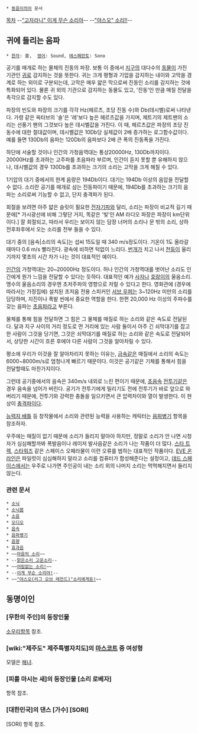  * [[동음이의어]] 문서

[[목차]]
--[["고자라니" 이게 무슨 소리야]]-- --[["야스오" 소리!!]]--
== 귀에 들리는 음파 ==
 * [[한자]]: 音,  [[영어]]: Sound, [[에스페란토]]: Sono
공기를 매개로 하는 물체의 진동의 파장. 보통 이 중에서 [[지구]]의 대다수의 [[동물]]이 가진 기관인 [[귀]]로 감지하는 것을 뜻한다. 귀는 크게 평형과 기압을 감지하는 내이와 고막을 경계로 하는 외이로 구분되는데, 고막은 매우 얇은 막으로써 진동인 소리를 감지하는 것에 특화되어 있다. 물론 귀 외의 기관으로 감지하는 동물도 있고, '진동'인 만큼 매질 전달을 촉각으로 감지할 수도 있다. 

파장의 빈도와 파장의 크기를 각각 Hz(헤르츠, 초당 진동 수)와 Db(데시벨)로써 나타낸다. 가령 같은 옥타브의 '솔'은 '레'보다 높은 헤르츠값을 가지며, 제트기의 제트팬의 소리는 선풍기 팬의 그것보다 높은 데시벨값을 가진다. 이 때, 헤르츠값은 파장의 초당 진동수에 대한 절대값이며, 데시벨값은 10Db당 실제값이 2배 증가하는 로그함수값이다. 예를 들면 130Db의 음파는 120Db의 음파보다 2배 큰 폭의 진동폭을 가진다. 

하단에 서술할 것이나 인간의 가청음역대는 통상20000Hz, 130Db까지이다. 20000Hz를 초과하는 고주파를 초음파라 부르며, 인간이 듣지 못할 뿐 유해하지 않으나, 데시벨값의 경우 130Db를 초과하는 크기의 소리는 고막을 크게 해칠 수 있다. 

1기압의 대기 중에서의 한계 음량은 194Db이다. 대기는 194Db 이상의 음압을 전달할 수 없다. 소리란 공기를 매개로 삼는 진동파이기 때문에, 194Db를 초과하는 크기의 음파는 소리로써 기능할 수 없고, 단지 충격파가 된다. 

회절을 보려면 아주 얇은 슬릿이 필요한 [[전자기파]]와 달리, 소리는 파장이 비교적 길기 때문에[* 가시광선에 비해 그렇단 거지, 똑같은 '빛'인 AM 라디오 파장은 파장이 km단위이다.] 잘 회절되고, 따라서 우리는 보이지 않는 담장 너머의 소리나 문 밖의 소리, 상하전후좌후에서 오는 소리를 전부 들을 수 있다.

대기 중의 [음속|소리의 속도]는 섭씨 15도일 때 340 m/s정도이다. 기온이 1도 올라갈 때마다 0.6 m/s 빨라진다. 광속에 비하면 턱없이 느리다. [[번개]]가 치고 나서 [[천둥]]이 울리기까지 몇초의 시간 차가 나는 것이 대표적인 예이다.

[[인간]]의 가청역대는 20~20000Hz 정도이다. 허나 인간의 가청역대를 벗어난 소리도 인간에게 뭔가 느낌을 전달할 수 있다는 듯하다. 대표적인 예가 [[사자]]나 [[호랑이]]의 울음소리. 맹수의 울음소리의 경우엔 초저주파의 영향으로 저럴 수 있다고 한다. 영화관에 (경우에 따라서는 가정집에) 설치된 초저음 전용 스피커인 [[서브 우퍼]]는 3~120Hz 미만의 소리를 담당하며, 지진이나 폭발 씬에서 중요한 역할을 한다. 한편 20,000 Hz 이상의 주파수를 갖는 음파는 [[초음파]]라고 부른다.

물체를 통해 힘을 전달하면 그 힘은 그 물체를 매질로 하는 소리와 같은 속도로 전달된다. 달과 지구 사이의 거리 정도로 먼 거리에 있는 사람 둘이서 아주 긴 쇠막대기를 잡고 한 사람이 그것을 당기면, 그것은 쇠막대기를 매질로 하는 소리와 같은 속도로 전달되어서, 상당한 시간이 흐른 후에야 다른 사람이 그것을 알아차릴 수 있다. 

평소에 우리가 이것을 잘 알아차리지 못하는 이유는, [[금속]]같은 매질에서 소리의 속도는 6000~8000m/s로 엄청나게 빠르기 때문이다. 이것은 공기같은 기체를 통해서 힘을 전달할때도 마찬가지이다. 

그런데 공기중에서의 음속은 340m/s 내외로 느린 편이기 때문에, [[초음속]] [[전투기]]같은 경우 음속을 넘어가 버린다. 공기가 전투기에게 밀리기도 전에 전투기가 바로 앞으로 와버리기 때문에, 전투기와 강력한 충돌을 일으키면서 큰 압력차이와 열이 발생한다. 이 현상이 [[충격파]]이다. 

[[능력자 배틀]] 등 창작물에서 소리와 관련된 능력을 사용하는 캐릭터는 [[음파병기]] 항목을 참조하자.

우주에는 매질이 없기 때문에 소리가 들리지 말아야 하지만, 정말로 소리가 안 나면 시청자가 심심해할까봐 폭발음이나 레이저 발사음같은 소리가 나는 작품이 더 많다. [[스타 트렉]], [[스타워즈]] 같은 스페이스 오페라물이 이런 오류를 범하는 대표적인 작품이다. [[EVE 온라인]]은 파일럿이 심심해하지 말라고 소리를 컴퓨터가 합성해준다는 설정이고, [[데드 스페이스]]에서는 우주로 나가면 주인공이 내는 소리 외의 나머지 소리는 먹먹해지면서 들리지 않는다.

=== 관련 문서 ===
 * [[소닉]]
 * [[소닉붐]]
 * [[소음]]
 * [[오디오]]
 * [[음속]]
 * [[음파병기]]
 * [[음향]]
 * [[효과음]]
 * ~~[[마음의 소리]]~~
 * --[[영창피아노|맑은소리 고운소리]]--
 * ~~[[세종대왕(문명 5)|어림없는 소리!]]~~
 * --[[심영(야인시대)|이게 무슨 소리야!]]--
 * ~~[["야스오(리그 오브 레전드)"소리에게돈!]]~~
== 동명이인 ==
=== [무한의 주인]의 등장인물 ===
[[소우리]]항목 참조.

=== [wiki:"제주도" 제주특별자치도]의 [[마스코트]] 중 여성형 ===
모델은 [[해녀]].

=== [피를 마시는 새]의 등장인물 [소리 로베자] === 
항목 참조.

=== [대한민국]의 댄스 [가수] [SORI] ===
[SORI] 항목 참조.
